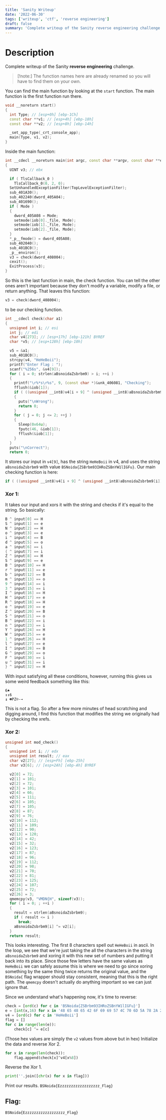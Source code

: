 ```yaml
---
title: 'Sanity Writeup'
date: '2022-06-30'
tags: ['writeup', 'ctf', 'reverse engineering']
draft: false
summary: 'Complete writeup of the Sanity reverse engineering challenge.'
---
```


# Description

Complete writeup of the Sanity **reverse engineering** challenge.

> [!note:] The function names here are already renamed so you will have to find them on your own.

You can find the main function by looking at the `start` function. The main function is the first function run there.
```c++
void __noreturn start()
{
  int Type; // [esp+0h] [ebp-1Ch]
  const char **v1; // [esp+4h] [ebp-18h]
  const char **v2; // [esp+8h] [ebp-14h]

  _set_app_type(_crt_console_app);
  main(Type, v1, v2);
}
```

Inside the main function:
```c++
int __cdecl __noreturn main(int argc, const char **argv, const char **envp)
{
  UINT v3; // ebx

  if ( TlsCallback_0 )
    TlsCallback_0(0, 2, 0);
  SetUnhandledExceptionFilter(TopLevelExceptionFilter);
  sub_401A30();
  sub_402240(dword_405A04);
  sub_401690();
  if ( Mode )
  {
    dword_405A08 = Mode;
    setmode(iob[0]._file, Mode);
    setmode(iob[1]._file, Mode);
    setmode(iob[2]._file, Mode);
  }
  *_p__fmode() = dword_405A08;
  sub_402040();
  sub_401BC0();
  _p__environ();
  v3 = check(dword_408004);
  cexit();
  ExitProcess(v3);
}
```

So this is the last function in main, the check function. You can tell the other ones aren't important because they don't modify a variable, modify a file, or return anything. That leaves this function:
```c++
v3 = check(dword_408004);
```
to be our checking function.

```c++
int __cdecl check(char a1)
{
  unsigned int i; // esi
  int j; // edi
  char v4[273]; // [esp+17h] [ebp-121h] BYREF
  char *v5; // [esp+128h] [ebp-10h]

  v5 = &a1;
  sub_401BC0();
  strcpy(v4, "HeHeBoii");
  printf("Enter Flag : ");
  scanf("%256s", &v4[9]);
  for ( i = 0; strlen(aBsnoidaZsbrbm9) > i; ++i )
  {
    printf("\r%*s\r%s", 9, (const char *)&unk_406081, "Checking");
    fflush(&iob[1]);
    if ( ((unsigned __int8)v4[i + 9] ^ (unsigned __int8)aBsnoidaZsbrbm9[i]) != v4[(int)i % 8] )
    {
      puts("\nWrong");
      return 0;
    }
    for ( j = 0; j <= 2; ++j )
    {
      Sleep(0x64u);
      fputc(46, &iob[1]);
      fflush(&iob[1]);
    }
  }
  puts("\nCorrect");
  return 0;
```

It stores our input in `v4[9]`, has the string `HeHeBoii` in v4, and uses the string `aBsnoidaZsbrbm9` with value `BSNoida{ZSBrbm93IHRoZSBnYW1lIGFu}`. Our main checking function is here:
```c++
if ( ((unsigned __int8)v4[i + 9] ^ (unsigned __int8)aBsnoidaZsbrbm9[i]) != v4[(int)i % 8] )
```

### Xor 1:

It takes our input and xors it with the string and checks if it's equal to the string. So basically:
```c++
B ^ input[0] == H
S ^ input[1] == e
N ^ input[2] == H
o ^ input[3] == e
i ^ input[4] == B
d ^ input[5] == o
a ^ input[6] == i
{ ^ input[7] == i
Z ^ input[8] == H
S ^ input[9] == e
B ^ input[10] == H
r ^ input[11] == e
b ^ input[12] == B
m ^ input[13] == o
9 ^ input[14] == i
3 ^ input[15] == i
I ^ input[16] == H
H ^ input[17] == e
R ^ input[18] == H
o ^ input[19] == e
Z ^ input[20] == B
S ^ input[21] == o
B ^ input[22] == i
n ^ input[23] == i
Y ^ input[24] == H
W ^ input[25] == e
1 ^ input[26] == H
l ^ input[27] == e
I ^ input[28] == B
G ^ input[29] == o
F ^ input[30] == i
u ^ input[31] == i
} ^ input[32] == H
```

With input satisfying all these conditions, however, running this gives us some weird feedback something like this:
```
6♠
↕↕6
↨ ☻PZ☺-→
```

This is not a flag. So after a few more minutes of head scratching and digging around, I find this function that modifies the string we originally had by checking the xrefs.

### Xor 2:

```c++
unsigned int mod_check()
{
  unsigned int i; // edx
  unsigned int result; // eax
  char v2[27]; // [esp+Fh] [ebp-25h]
  char v3[6]; // [esp+2Ah] [ebp-Ah] BYREF

  v2[0] = 72;
  v2[1] = 101;
  v2[2] = 72;
  v2[3] = 101;
  v2[4] = 66;
  v2[5] = 111;
  v2[6] = 105;
  v2[7] = 105;
  v2[8] = 87;
  v2[9] = 76;
  v2[10] = 112;
  v2[11] = 109;
  v2[12] = 90;
  v2[13] = 120;
  v2[14] = 42;
  v2[15] = 32;
  v2[16] = 123;
  v2[17] = 87;
  v2[18] = 96;
  v2[19] = 112;
  v2[20] = 98;
  v2[21] = 70;
  v2[22] = 81;
  v2[23] = 125;
  v2[24] = 107;
  v2[25] = 72;
  v2[26] = 3;
  qmemcpy(v3, "VMDN{H", sizeof(v3));
  for ( i = 0; ; ++i )
  {
    result = strlen(aBsnoidaZsbrbm9);
    if ( result <= i )
      break;
    aBsnoidaZsbrbm9[i] ^= v2[i];
  }
  return result;
```
This looks interesting. The first 8 characters spell out `HeHeBoii` in ascii. In the loop, we see that we're just taking the all the characters in the string `aBsnoidaZsbrbm9` and xoring it with this new set of numbers and putting it back into its place. Since those few letters have the same values as `HeHeBoii` we can safely assume this is where we need to go since xoring something by the same thing twice returns the original value, and the `BSNoida{` flag wrapper should stay consistent, meaning that this is the right path. The `qmemcpy` doesn't actually do anything important so we can just ignore that.

Since we understand what's happening now, it's time to reverse:
```python
check = [ord(c) for c in 'BSNoida{ZSBrbm93IHRoZSBnYW1lIGFu}']
e = [int(x,16) for x in '48 65 48 65 42 6F 69 69 57 4C 70 6D 5A 78 2A 20 7B 57 60 70 62 46 51 7D 6B 48 3 56 4D 44 4E 7B 48'.split(' ')]
v4 = [ord(c) for c in 'HeHeBoii']
flag = []
for c in range(len(e)):
    check[c] ^= e[c]
```
(Those hex values are simply the `v2` values from above but in hex)
Initialize the data and reverse Xor 2.

```python
for x in range(len(check)):
    flag.append(check[x]^v4[x%8])
```
Reverse the Xor 1.

```python
print(''.join([chr(x) for x in flag]))
```
Print our results.
`BSNoida{Ezzzzzzzzzzzzzzzzzz_Flag}`

## Flag:
`BSNoida{Ezzzzzzzzzzzzzzzzzz_Flag}`